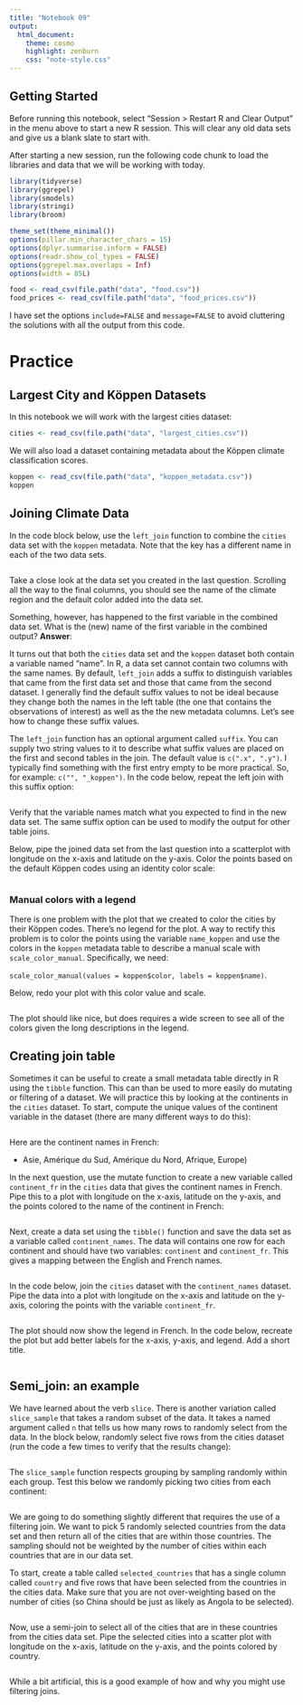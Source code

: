 ```yaml
---
title: "Notebook 09"
output:
  html_document:
    theme: cosmo
    highlight: zenburn
    css: "note-style.css"
---
```


## Getting Started

Before running this notebook, select "Session > Restart R and Clear Output" in
the menu above to start a new R session. This will clear any old data sets and
give us a blank slate to start with.

After starting a new session, run the following code chunk to load the
libraries and data that we will be working with today.

```r
library(tidyverse)
library(ggrepel)
library(smodels)
library(stringi)
library(broom)

theme_set(theme_minimal())
options(pillar.min_character_chars = 15)
options(dplyr.summarise.inform = FALSE)
options(readr.show_col_types = FALSE)
options(ggrepel.max.overlaps = Inf)
options(width = 85L)

food <- read_csv(file.path("data", "food.csv"))
food_prices <- read_csv(file.path("data", "food_prices.csv"))
```

I have set the options `include=FALSE` and `message=FALSE` to avoid cluttering
the solutions with all the output from this code.

# Practice

## Largest City and Köppen Datasets

In this notebook we will work with the largest cities dataset:

```r
cities <- read_csv(file.path("data", "largest_cities.csv"))
```

We will also load a dataset containing metadata about the Köppen climate
classification scores.

```r
koppen <- read_csv(file.path("data", "koppen_metadata.csv"))
koppen
```

## Joining Climate Data

In the code block below, use the `left_join` function to combine the `cities`
data set with the `koppen` metadata. Note that the key has a different name in
each of the two data sets.

```r

```

Take a close look at the data set you created in the last question. Scrolling
all the way to the final columns, you should see the name of the climate region
and the default color added into the data set.

Something, however, has happened to the first variable in the combined
data set. What is the (new) name of the first variable in the combined
output? **Answer**: 

It turns out that both the `cities` data set and the `koppen` dataset both
contain a variable named "name". In R, a data set cannot contain two columns
with the same names. By default, `left_join` adds a suffix to distinguish
variables that came from the first data set and those that came from the
second dataset. I generally find the default suffix values to not be
ideal because they change both the names in the left table (the one that
contains the observations of interest) as well as the the new metadata
columns. Let's see how to change these suffix values.

The `left_join` function has an optional argument called `suffix`. You
can supply two string values to it to describe what suffix values are
placed on the first and second tables in the join. The default value is
`c(".x", ".y")`. I typically find something with the first entry empty
to be more practical. So, for example: `c("", "_koppen")`. In the code
below, repeat the left join with this suffix option:

```r

```

Verify that the variable names match what you expected to find in the new
data set. The same suffix option can be used to modify the output for other
table joins.

Below, pipe the joined data set from the last question into a scatterplot with
longitude on the x-axis and latitude on the y-axis. Color the points based on
the default Köppen codes using an identity color scale:

```r

```

### Manual colors with a legend

There is one problem with the plot that we created to color the
cities by their Köppen codes. There's no legend for the plot. A
way to rectify this problem is to color the points using the
variable `name_koppen` and use the colors in the `koppen` metadata
table to describe a manual scale with `scale_color_manual`.
Specifically, we need:

   `scale_color_manual(values = koppen$color, labels = koppen$name)`.

Below, redo your plot with this color value and scale.

```r

```

The plot should like nice, but does requires a wide screen to see all of the
colors given the long descriptions in the legend.

## Creating join table

Sometimes it can be useful to create a small metadata table directly in R using
the `tibble` function. This can than be used to more easily do mutating or 
filtering of a dataset. We will practice this by looking at the continents in
the `cities` dataset. To start, compute the unique values of the continent 
variable in the dataset (there are many different ways to do this):

```r

```

Here are the continent names in French:

- Asie, Amérique du Sud, Amérique du Nord, Afrique, Europe)

In the next question, use the mutate function to create a new variable called
`continent_fr` in the `cities` data that gives the continent names in French.
Pipe this to a plot with longitude on the x-axis, latitude on the y-axis, and
the points colored to the name of the continent in French:

```r

```

Next, create a data set using the `tibble()` function and save the data set as
a variable called `continent_names`. The data will contains one row for each
continent and should have two variables: `continent` and `continent_fr`. This
gives a mapping between the English and French names.

```r

```

In the code below, join the `cities` dataset with the `continent_names` dataset.
Pipe the data into a plot with longitude on the x-axis and latitude on the
y-axis, coloring the points with the variable `continent_fr`.

```r

```

The plot should now show the legend in French. In the code below, recreate the
plot but add better labels for the x-axis, y-axis, and legend. Add a short 
title.

```r

```

## Semi_join: an example

We have learned about the verb `slice`. There is another variation called 
`slice_sample` that takes a random subset of the data. It takes a named argument
called `n` that tells us how many rows to randomly select from the data. In
the block below, randomly select five rows from the cities dataset (run the
code a few times to verify that the results change):

```r

```

The `slice_sample` function respects grouping by sampling randomly within each
group. Test this below we randomly picking two cities from each continent:

```r

```

We are going to do something slightly different that requires the use of a 
filtering join. We want to pick 5 randomly selected countries from the data set
and then return all of the cities that are within those countries. The sampling
should not be weighted by the number of cities within each countries that are
in our data set.

To start, create a table called `selected_countries` that has a single column
called `country` and five rows that have been selected from the countries in 
the cities data. Make sure that you are not over-weighting based on the number
of cities (so China should be just as likely as Angola to be selected).

```r

```

Now, use a semi-join to select all of the cities that are in these countries
from the cities data set. Pipe the selected cities into a scatter plot with
longitude on the x-axis, latitude on the y-axis, and the points colored by 
country.

```r

```

While a bit artificial, this is a good example of how and why you might use
filtering joins. 
